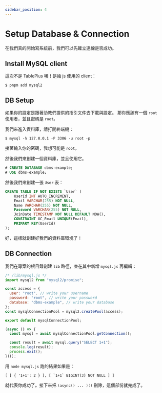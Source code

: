 ```yaml
---
sidebar_position: 4
---
```


# Setup Database & Connection

在我們真的開始寫系統前，我們可以先確立連線是否成功。

## Install MySQL client

這次不是 TablePlus 噢！是給 js 使用的 client：

```shell
$ pnpm add mysql2
```

## DB Setup

如果你的設定是跟著助教們提供的指引文件去下載與設定。
那你應該有一個 `root` 使用者，並且密碼是 `root`。

我們來進入資料庫，請打開終端機：

```shell
$ mysql -h 127.0.0.1 -P 3306 -u root -p
```

接著輸入你的密碼，我想可能是 `root`。

然後我們來創建一個資料庫，並且使用它。

```sql
# CREATE DATABASE dbms-example;
# USE dbms-example;
```

然後我們來創建一張 `User` 表：

```sql
CREATE TABLE IF NOT EXISTS `User` (
	UserId INT AUTO_INCREMENT,
	Email VARCHAR(255) NOT NULL,
	Name VARCHAR(255) NOT NULL,
	Password VARCHAR(255) NOT NULL,
	JoinDate TIMESTAMP NOT NULL DEFAULT NOW(),
	CONSTRAINT UC_Email UNIQUE(Email),
	PRIMARY KEY(UserId)
);
```

好，這樣就創建好我們的資料庫環境了！

## DB Connection

我們在專案的根目錄創建 `lib` 路徑，並在其中新增 `mysql.js` 再編輯：

```javascript
/* /lib/mysql.js */
import mysql2 from "mysql2/promise";

const access = {
  user: "root", // write your username
  password: "root", // write your password
  database: "dbms-example", // write your database
};
const mysqlConnectionPool = mysql2.createPool(access);

export default mysqlConnectionPool;

(async () => {
  const mysql = await mysqlConnectionPool.getConnection();

  const result = await mysql.query("SELECT 1+1");
  console.log(result);
  process.exit();
})();
```

用 `node mysql.js` 跑的結果如果是：

```
[ [ { '1+1': 2 } ], [ `1+1` BIGINT(3) NOT NULL ] ]
```

就代表你成功了。接下來把 `(async() ... )()` 刪除，這個部份就完成了。
